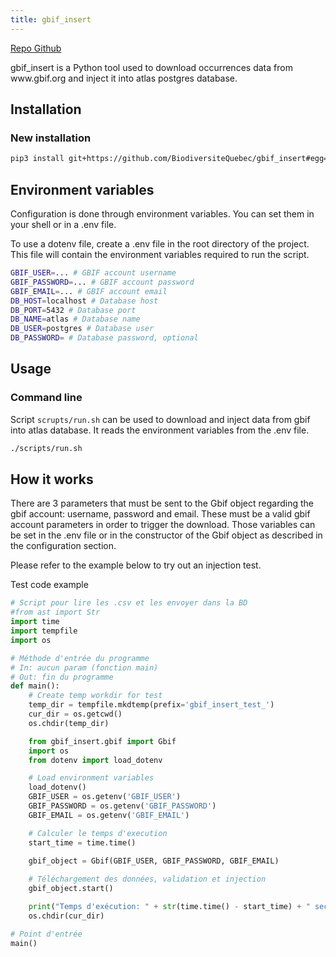 ```yaml
---
title: gbif_insert
---
```


[Repo Github](https://github.com/BiodiversiteQuebec/gbif_insert)


gbif_insert is a Python tool used to download occurrences data from www.gbif.org and inject it into atlas postgres database.

## Installation

### New installation
```bash
pip3 install git+https://github.com/BiodiversiteQuebec/gbif_insert#egg=gbif_insert

```

## Environment variables

Configuration is done through environment variables. You can set them in your shell or in a .env file.

To use a dotenv file, create a .env file in the root directory of the project. This file will contain the environment variables required to run the script.

```bash
GBIF_USER=... # GBIF account username
GBIF_PASSWORD=... # GBIF account password
GBIF_EMAIL=... # GBIF account email
DB_HOST=localhost # Database host
DB_PORT=5432 # Database port
DB_NAME=atlas # Database name
DB_USER=postgres # Database user
DB_PASSWORD= # Database password, optional
```

## Usage

### Command line

Script `scrupts/run.sh` can be used to download and inject data from gbif into atlas database. It reads the environment variables from the .env file.

```bash
./scripts/run.sh
```

## How it works

There are 3 parameters that must be sent to the Gbif object regarding the gbif account: username, password and email. These must be a valid
gbif account parameters in order to trigger the download. Those variables can be set in the .env file or in the constructor of the Gbif object as described in the configuration section.

Please refer to the example below to try out an injection test.

Test code example 
```python
# Script pour lire les .csv et les envoyer dans la BD
#from ast import Str
import time
import tempfile
import os

# Méthode d'entrée du programme
# In: aucun param (fonction main)
# Out: fin du programme
def main():
    # Create temp workdir for test
    temp_dir = tempfile.mkdtemp(prefix='gbif_insert_test_')
    cur_dir = os.getcwd()
    os.chdir(temp_dir)

    from gbif_insert.gbif import Gbif
    import os
    from dotenv import load_dotenv

    # Load environment variables
    load_dotenv()
    GBIF_USER = os.getenv('GBIF_USER')
    GBIF_PASSWORD = os.getenv('GBIF_PASSWORD')
    GBIF_EMAIL = os.getenv('GBIF_EMAIL')

    # Calculer le temps d'execution
    start_time = time.time() 

    gbif_object = Gbif(GBIF_USER, GBIF_PASSWORD, GBIF_EMAIL)
    
    # Téléchargement des données, validation et injection
    gbif_object.start()

    print("Temps d'exécution: " + str(time.time() - start_time) + " secondes.")
    os.chdir(cur_dir)                                                                                                   

# Point d'entrée
main()
```
